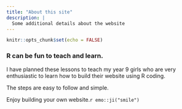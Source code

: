 ```yaml
---
title: "About this site"
description: |
  Some additional details about the website
---
```


```r
knitr::opts_chunk$set(echo = FALSE)
```

### R can be fun to teach and learn.

I have planned these lessons to teach my year 9 girls who are very enthusiastic to learn how to build their website using R coding.

The steps are easy to follow and simple.

Enjoy building your own website.`r emo::ji("smile")` 




